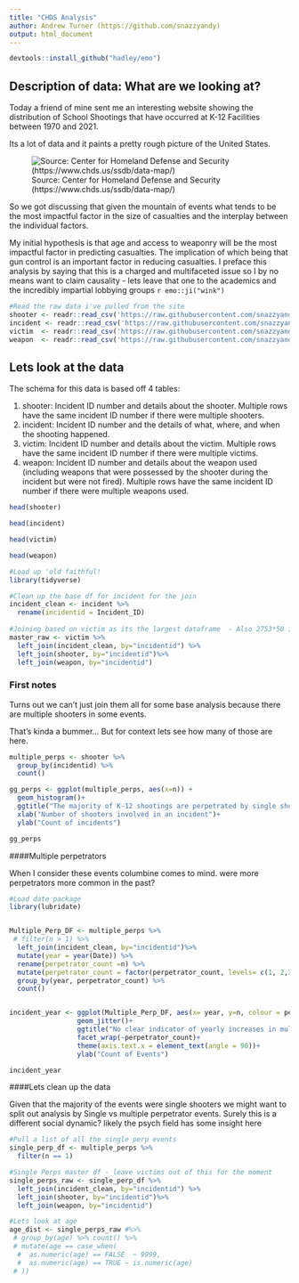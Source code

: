 ```yaml
---
title: "CHDS Analysis"
author: Andrew Turner (https://github.com/snazzyandy)
output: html_document
---
```

```r
devtools::install_github("hadley/emo")

```


## Description of data: What are we looking at?
Today a friend of mine sent me an interesting website showing the distribution of School Shootings that have occurred at K-12 Facilities between 1970 and 2021. 

Its a lot of data and it paints a pretty rough picture of the United States. 

![Source: Center for Homeland Defense and Security (https://www.chds.us/ssdb/data-map/)](https://raw.githubusercontent.com/snazzyandy/Modelling-and-EDA/main/CHDS%20Analysis/Figures/K-12%20Shooting%20Database%20Screenshot.png)

So we got discussing that given the mountain of events what tends to be the most impactful factor in the size of casualties and the interplay between the individual factors.

My initial hypothesis is that age and access to weaponry will be the most impactful factor in predicting casualties. The implication of which being that gun control is an important factor in reducing casualties. I preface this analysis by saying that this is a charged and multifaceted issue so I by no means want to claim causality - lets leave that one to the academics and the incredibly impartial lobbying groups  `r emo::ji("wink")`


```r
#Read the raw data i've pulled from the site 
shooter <- readr::read_csv('https://raw.githubusercontent.com/snazzyandy/Modelling-and-EDA/main/CHDS%20Analysis/Data/Shooter%20Table.csv')
incident <- readr::read_csv('https://raw.githubusercontent.com/snazzyandy/Modelling-and-EDA/main/CHDS%20Analysis/Data/Incident%20Table.csv')
victim  <- readr::read_csv('https://raw.githubusercontent.com/snazzyandy/Modelling-and-EDA/main/CHDS%20Analysis/Data/Victim%20Table.csv')
weapon  <- readr::read_csv('https://raw.githubusercontent.com/snazzyandy/Modelling-and-EDA/main/CHDS%20Analysis/Data/Weapon%20Table.csv')

```

## Lets look at the data

The schema for this data is based off 4 tables:

1. shooter: Incident ID number and details about the shooter. Multiple rows have the same incident ID number if there were multiple shooters.
2. incident: Incident ID number and the details of what, where, and when the shooting happened.
3. victim: Incident ID number and details about the victim. Multiple rows have the same incident ID number if there were multiple victims.
4. weapon: Incident ID number and details about the weapon used (including weapons that were possessed by the shooter during the incident but were not fired). Multiple rows have the same incident ID number if there were multiple weapons used.

```r
head(shooter)

head(incident)

head(victim)

head(weapon)
```

```r
#Load up 'old faithful!
library(tidyverse)

#Clean up the base df for incident for the join
incident_clean <- incident %>%
  rename(incidentid = Incident_ID)
  
#Joining based on victim as its the largest dataframe  - Also 2753*50 isnt a huge df (Not great - but also not huge)
master_raw <- victim %>%
  left_join(incident_clean, by="incidentid") %>%
  left_join(shooter, by="incidentid")%>%
  left_join(weapon, by="incidentid")

```

### First notes
Turns out we can't just join them all for some base analysis because there are multiple shooters in some events.

That's kinda a bummer...
But for context lets see how many of those are here.

```r
multiple_perps <- shooter %>%
  group_by(incidentid) %>%
  count() 

gg_perps <- ggplot(multiple_perps, aes(x=n)) +
  geom_histogram()+
  ggtitle("The majority of K-12 shootings are perpetrated by single shooters", subtitle = "Shootings in USA 1970-2021")+
  xlab("Number of shooters involved in an incident")+
  ylab("Count of incidents")

gg_perps

```

####Multiple perpetrators

When I consider these events columbine comes to mind. were more perpetrators more common in the past?


```r
#Load date package
library(lubridate)


Multiple_Perp_DF <- multiple_perps %>%
 # filter(n > 1) %>%
  left_join(incident_clean, by="incidentid")%>%
  mutate(year = year(Date)) %>%
  rename(perpetrator_count =n) %>%
  mutate(perpetrator_count = factor(perpetrator_count, levels= c(1, 2,3,4,5,6,7,8)))%>%
  group_by(year, perpetrator_count) %>%
  count()


incident_year <- ggplot(Multiple_Perp_DF, aes(x= year, y=n, colour = perpetrator_count))+
                 geom_jitter()+
                 ggtitle("No clear indicator of yearly increases in multiple perps", subtitle = "Note the recent increase in individual actors from 2010") +
                 facet_wrap(~perpetrator_count)+
                 theme(axis.text.x = element_text(angle = 90))+
                 ylab("Count of Events")  

incident_year


```
####Lets clean up the data

Given that the majority of the events were single shooters we might want to split out analysis by Single vs multiple perpetrator events. Surely this is a different social dynamic? likely the psych field has some insight here

```r
#Pull a list of all the single perp events
single_perp_df <- multiple_perps %>% 
  filter(n == 1)

#Single Perps master df - leave victims out of this for the moment
single_perps_raw <- single_perp_df %>%
  left_join(incident_clean, by="incidentid") %>%
  left_join(shooter, by="incidentid")%>%
  left_join(weapon, by="incidentid")

```


```r
#Lets look at age
age_dist <- single_perps_raw #%>% 
 # group_by(age) %>% count() %>% 
 # mutate(age == case_when(
  #  as.numeric(age) == FALSE  ~ 9999,
  #  as.numeric(age) == TRUE ~ is.numeric(age)
 # ))

```
